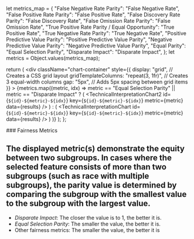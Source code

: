 

  let metrics_map = {
    "False Negative Rate Parity": "False Negative Rate",
    "False Positive Rate Parity": "False Positive Rate",
    "False Discovery Rate Parity": "False Discovery Rate",
    "False Omission Rate Parity": "False Omission Rate",
    "True Positive Rate Parity / Equal Opportunity": "True Positive Rate",
    "True Negative Rate Parity": "True Negative Rate",
    "Positive Predictive Value Parity": "Positive Predictive Value Parity",
    "Negative Predictive Value Parity": "Negative Predictive Value Parity",
    "Equal Parity": "Equal Selection Parity",
    "Disparate Impact": "Disparate Impact",
  };
  let metrics = Object.values(metrics_map);

  return (
    <div
      className="chart-container"
      style={{
        display: "grid", // Creates a CSS grid layout
        gridTemplateColumns: "repeat(3, 1fr)", // Creates 3 equal-width columns
        gap: "5px", // Adds 5px spacing between grid items
      }}
    >
      {metrics.map((metric, idx) =>
        metric == "Equal Selection Parity" || metric == "Disparate Impact" ? (
          <TechnicalInterpretationChart2
            id={`${id}-${metric}-${idx}`}
            key={`${id}-${metric}-${idx}`}
            metric={metric}
            data={results}
          />
        ) : (
          <TechnicalInterpretationChart
            id={`${id}-${metric}-${idx}`}
            key={`${id}-${metric}-${idx}`}
            metric={metric}
            data={results}
          />
        )
      )}
    </div>
  );
};

<div className="widget-wrapper" style={{ height: 'auto' }}>
  ### Fairness Metrics

  ## The displayed metric(s) demonstrate the equity between two subgroups. In cases where the selected feature consists of more than two subgroups (such as race with multiple subgroups), the parity value is determined by comparing the subgroup with the smallest value to the subgroup with the largest value.

  <ul>
    <li>
      <i>Disparate Impact</i>: The closer the value is to 1, the better it is.
    </li>
    <li>
      <i>Equal Selection Parity</i>: The smaller the value, the better it is.
    </li>
    <li>Other fairness metrics: The smaller the value, the better it is</li>
  </ul>
  <br />

  <GetAllMetrics
    id={props.id}
    results={props.getResults(cid)}
    width={props.width}
    height={props.height}
  />
</div>
